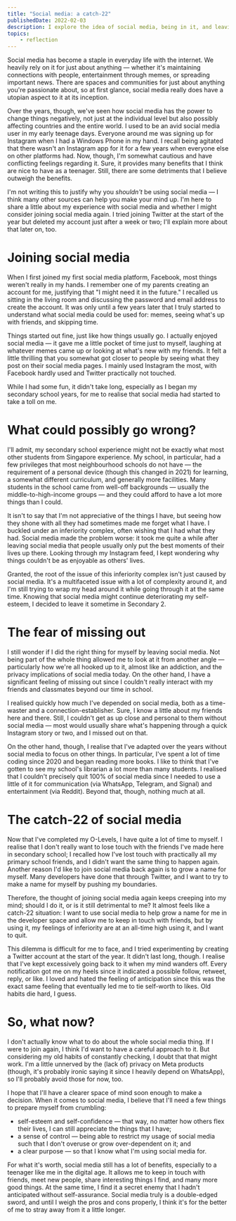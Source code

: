 ```yaml
---
title: "Social media: a catch-22"
publishedDate: 2022-02-03
description: I explore the idea of social media, being in it, and leaving it as a teenager.
topics: 
    - reflection
---
```


Social media has become a staple in everyday life with the internet. We heavily rely on it for just about anything — whether it's maintaining connections with people, entertainment through memes, or spreading important news. There are spaces and communities for just about anything you're passionate about, so at first glance, social media really does have a utopian aspect to it at its inception.

Over the years, though, we've seen how social media has the power to change things negatively, not just at the individual level but also possibly affecting countries and the entire world. I used to be an avid social media user in my early teenage days. Everyone around me was signing up for Instagram when I had a Windows Phone in my hand. I recall being agitated that there wasn't an Instagram app for it for a few years when everyone else on other platforms had. Now, though, I'm somewhat cautious and have conflicting feelings regarding it. Sure, it provides many benefits that I think are nice to have as a teenager. Still, there are some detriments that I believe outweigh the benefits.

I'm not writing this to justify why you _shouldn't_ be using social media — I think many other sources can help you make your mind up. I'm here to share a little about my experience with social media and whether I might consider joining social media again. I tried joining Twitter at the start of the year but deleted my account just after a week or two; I'll explain more about that later on, too.

# Joining social media

When I first joined my first social media platform, Facebook, most things weren't really in my hands. I remember one of my parents creating an account for me, justifying that "I might need it in the future." I recalled us sitting in the living room and discussing the password and email address to create the account. It was only until a few years later that I truly started to understand what social media could be used for: memes, seeing what's up with friends, and skipping time.

Things started out fine, just like how things usually go. I actually enjoyed social media — it gave me a little pocket of time just to myself, laughing at whatever memes came up or looking at what's new with my friends. It felt a little thrilling that you somewhat got closer to people by seeing what they post on their social media pages. I mainly used Instagram the most, with Facebook hardly used and Twitter practically not touched.

While I had some fun, it didn't take long, especially as I began my secondary school years, for me to realise that social media had started to take a toll on me.

# What could possibly go wrong?

I'll admit, my secondary school experience might not be exactly what most other students from Singapore experience. My school, in particular, had a few privileges that most neighbourhood schools do not have — the requirement of a personal device (though this changed in 2021) for learning, a somewhat different curriculum, and generally more facilities. Many students in the school came from well-off backgrounds — usually the middle-to-high-income groups — and they could afford to have a lot more things than I could.

It isn't to say that I'm not appreciative of the things I have, but seeing how they shone with all they had sometimes made me forget what I have. I buckled under an inferiority complex, often wishing that I had what they had. Social media made the problem worse: it took me quite a while after leaving social media that people usually only put the best moments of their lives up there. Looking through my Instagram feed, I kept wondering why things couldn't be as enjoyable as others' lives.

Granted, the root of the issue of this inferiority complex isn't just caused by social media. It's a multifaceted issue with a lot of complexity around it, and I'm still trying to wrap my head around it while going through it at the same time. Knowing that social media might continue deteriorating my self-esteem, I decided to leave it sometime in Secondary 2.

# The fear of missing out

I still wonder if I did the right thing for myself by leaving social media. Not being part of the whole thing allowed me to look at it from another angle — particularly how we're all hooked up to it, almost like an addiction, and the privacy implications of social media today. On the other hand, I have a significant feeling of missing out since I couldn't really interact with my friends and classmates beyond our time in school.

I realised quickly how much I've depended on social media, both as a time-waster and a connection-establisher. Sure, I know a little about my friends here and there. Still, I couldn't get as up close and personal to them without social media — most would usually share what's happening through a quick Instagram story or two, and I missed out on that.

On the other hand, though, I realise that I've adapted over the years without social media to focus on other things. In particular, I've spent a lot of time coding since 2020 and began reading more books. I like to think that I've gotten to see my school's librarian a lot more than many students. I realised that I couldn't precisely quit 100% of social media since I needed to use a little of it for communication (via WhatsApp, Telegram, and Signal) and entertainment (via Reddit). Beyond that, though, nothing much at all.

# The catch-22 of social media

Now that I've completed my O-Levels, I have quite a lot of time to myself. I realise that I don't really want to lose touch with the friends I've made here in secondary school; I recalled how I've lost touch with practically all my primary school friends, and I didn't want the same thing to happen again. Another reason I'd like to join social media back again is to grow a name for myself. Many developers have done that through Twitter, and I want to try to make a name for myself by pushing my boundaries.

Therefore, the thought of joining social media again keeps creeping into my mind; should I do it, or is it still detrimental to me? It almost feels like a catch-22 situation: I want to use social media to help grow a name for me in the developer space and allow me to keep in touch with friends, but by using it, my feelings of inferiority are at an all-time high using it, and I want to quit.

This dilemma is difficult for me to face, and I tried experimenting by creating a Twitter account at the start of the year. It didn't last long, though. I realise that I've kept excessively going back to it when my mind wanders off. Every notification got me on my heels since it indicated a possible follow, retweet, reply, or like. I loved and hated the feeling of anticipation since this was the exact same feeling that eventually led me to tie self-worth to likes. Old habits die hard, I guess.

# So, what now?

I don't actually know what to do about the whole social media thing. If I were to join again, I think I'd want to have a careful approach to it. But considering my old habits of constantly checking, I doubt that that might work. I'm a little unnerved by the (lack of) privacy on Meta products (though, it's probably ironic saying it since I heavily depend on WhatsApp), so I'll probably avoid those for now, too.

I hope that I'll have a clearer space of mind soon enough to make a decision. When it comes to social media, I believe that I'll need a few things to prepare myself from crumbling:

- self-esteem and self-confidence — that way, no matter how others flex their lives, I can still appreciate the things that I have;
- a sense of control — being able to restrict my usage of social media such that I don't overuse or grow over-dependent on it; and
- a clear purpose — so that I know what I'm using social media for.

For what it's worth, social media still has a lot of benefits, especially to a teenager like me in the digital age. It allows me to keep in touch with friends, meet new people, share interesting things I find, and many more good things. At the same time, I find it a secret enemy that I hadn't anticipated without self-assurance. Social media truly is a double-edged sword, and until I weigh the pros and cons properly, I think it's for the better of me to stray away from it a little longer.
